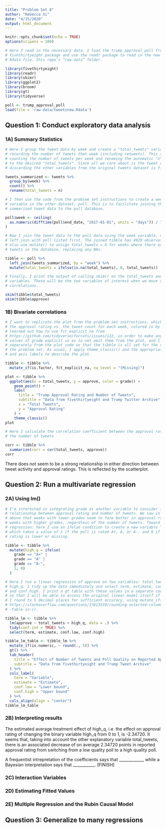 ```yaml
---
title: "Problem Set 8"
author: "Rebecca Xi"
date: "4/15/2020"
output: html_document
---
```


```r
knitr::opts_chunk$set(echo = TRUE)
options(scipens = 100)

# Here I read in the necessary data. I load the trump_approval_poll from the
# fivethirtyeight package and use the readr package to read in the new tweets
# Rdata file. this repo’s “raw-data” folder.

library(fivethirtyeight)
library(readr)
library(skimr)
library(ggplot2)
library(broom)
library(gt)
library(tidyverse)

poll <- trump_approval_poll
load(file = 'raw-data/tweetsnew.Rdata')
```

## Question 1: Conduct exploratory data analysis

### 1A) Summary Statistics

```r

# Here I group the tweet data by week and create a "total_tweets" variable,
# recording the number of tweets that week (including retweets). This amounts to
# counting the number of tweets per week and renaming the automatic "n" column
# to the desired "total_tweets". Since all we care about is the tweet count,
# discarding the other variables from the original tweets dataset is fine.

tweets_summarized <- tweets %>% 
  group_by(week) %>% 
  count() %>% 
  rename(total_tweets = n)

# I then use the code from the problem set instructions to create a week
# variable in the other dataset, poll. This is to facilitate joining the
# summarized tweet data to the poll database.

poll$week <- ceiling(
  as.numeric(difftime(poll$end_date, "2017-01-01", units = "days")) / 7
)

# Now I join the tweet data to the poll data using the week variable, using
# left_join with poll listed first. The joined tibble has 4929 observations. I
# also use mutate() to assign total_tweets = 0 for weeks where there aren't any
# tweets in the database, replacing any NAs.

tibble <- poll %>% 
  left_join(tweets_summarized, by = "week") %>% 
  mutate(total_tweets = ifelse(is.na(total_tweets), 0, total_tweets))

# Finally, I print the output of calling skim() on the total_tweets and approve
# variables. These will be the two variables of interest when we move on to
# correlations.

skim(tibble$total_tweets)
skim(tibble$approve)
```


### 1B) Bivariate correlations

```r

# I want to replicate the plot from the problem set instructions, which displays
# the approval rating vs. the tweet count for each week, colored in by grade. I
# learned out how to use fct_explicit_na from
# https://github.com/tidyverse/forcats/issues/122, in order to make any NA
# values of grade explicit so as to not omit them from the plot, and I do this
# separately from the plot code so that the tibble is all set for the rest of
# the problem set. As usual, I apply theme_classic() and the appropriate titles
# and axis labels to describe the plot.

tibble <- tibble %>% 
  mutate_if(is.factor, fct_explicit_na, na_level = "(Missing)")

plot <- tibble %>% 
  ggplot(aes(x = total_tweets, y = approve, color = grade)) + 
    geom_point() +
    labs(
      title = "Trump Approval Rating and Number of Tweets",
      subtitle = "Data from fivethirtyeight and Trump Twitter Archive",
      x = "Total Tweets",
      y = "Approval Rating"
    ) +
    theme_classic()
plot

# Here I calculate the correlation coefficient between the approval rating and
# the number of tweets

corr <- tibble %>% 
  summarize(corr = cor(total_tweets, approve))
corr
```

There does not seem to be a strong relationship in either direction between 
tweet activity and approval ratings. This is reflected by the scatterplot.



## Question 2: Run a multivariate regression

### 2A) Using lm()

```r

# I'm interested in integrating grade as another variable to consider in the
# relationship between approval rating and number of tweets. We saw in the plot
# above that weeks with lower grades seem to fare better in approval rating than
# weeks with higher grades, regardless of the number of tweets. Toward multiple
# regression: here I use an ifelse condition to create a new variable “high_q”
# which takes a value of 1 if the poll is rated A+, A, or A-, and 0 if the
# rating is lower or missing.

tibble <- tibble %>% 
  mutate(high_q = ifelse(
    grade == "A+" |
    grade == "A" |
    grade == "A-", 
    1, 0)
  )

# Here I run a linear regression of approve on two variables: total_tweets and
# high_q. I tidy up the data immediately and select term, estimate, conf.low,
# and conf.high. I print a gt table with these values in a separate code chunk
# so that I will be able to access the original linear model itself if need be.
# I round to 5 decimal places for sufficient accuracy, using mutate_if() (from
# https://stackoverflow.com/questions/27613310/rounding-selected-columns-of-data
# -table-in-r).

tibble_lm <- tibble %>% 
  lm(approve ~ total_tweets + high_q, data = .) %>% 
  tidy(conf.int = TRUE) %>% 
  select(term, estimate, conf.low, conf.high)

tibble_lm_table <- tibble_lm %>% 
  mutate_if(is.numeric, ~ round(., 5)) %>% 
  gt() %>% 
  tab_header(
    title = "Effect of Number of Tweets and Poll Quality on Reported Approval Rating",
    subtitle = "Data from fivethirtyeight and Trump Tweet Archive"
  ) %>% 
  cols_label(
    term = "Variable",
    estimate = "Estimate",
    conf.low = "Lower bound",
    conf.high = "Upper bound" 
  ) %>% 
  cols_align(align = "center")
tibble_lm_table
```


### 2B) Interpreting results

The estimated average treatment effect of high_q, i.e. the effect on approval rating of changing the binary variable high_q from 0 to 1, is -2.34720. It seems that, taking into account the other explanatory variable total_tweets, there is 
an associated decrease of on average 2.34720 points in reported approval rating from switching from a low quality poll to a high quality poll. 

A frequentist intrepretation of the coefficients says that  ____________, while a Bayesian interpretation says that ___________. [FINISH]


### 2C) Interaction Variables



### 2D) Estimating Fitted Values


### 2E) Multiple Regression and the Rubin Causal Model


## Question 3: Generalize to many regressions







